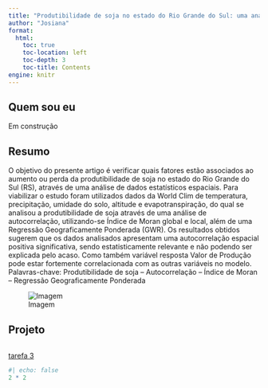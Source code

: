 ```yaml
---
title: "Produtibilidade de soja no estado do Rio Grande do Sul: uma análise estatística espacial de 1981 a 2010"
author: "Josiana"
format: 
  html:
    toc: true
    toc-location: left
    toc-depth: 3
    toc-title: Contents
engine: knitr
---
```


## Quem sou eu
Em construção

## Resumo
O objetivo do presente artigo é verificar quais fatores estão associados ao aumento ou perda da produtibilidade de soja no estado do Rio Grande do Sul (RS), através de uma análise de dados estatísticos espaciais. Para viabilizar o estudo foram utilizados dados da World Clim de temperatura, precipitação, umidade do solo, altitude e evapotranspiração, do qual se analisou a produtibilidade de soja através de uma análise de autocorrelação, utilizando-se Índice de Moran global e local, além de uma Regressão Geograficamente Ponderada (GWR). Os resultados obtidos sugerem que os dados analisados apresentam uma autocorrelação espacial positiva significativa, sendo estatisticamente relevante e não podendo ser explicada pelo acaso. Como também variável resposta Valor de Produção pode estar fortemente correlacionada com as outras variáveis no modelo.
Palavras-chave: Produtibilidade de soja – Autocorrelação – Índice de Moran – Regressão Geograficamente Ponderada

![Imagem](humantay.jpg)

## Projeto

```r
```

[tarefa 3](tarefa3.html)

```r
#| echo: false
2 * 2
```
